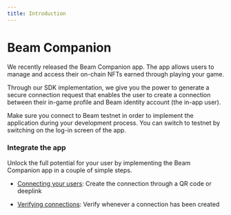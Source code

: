 ```yaml
---
title: Introduction
---
```



# Beam Companion

We recently released the Beam Companion app. The app allows users to manage and access their on-chain NFTs earned through playing your game.

Through our SDK implementation, we give you the power to generate a secure connection request that enables the user to create a connection between their in-game profile and Beam identity account (the in-app user).

<Cards>
  <Card
    icon="🍎 "
    title="iOS"
    href="https://apps.apple.com/us/app/beam-companion/id6467641736"
  />
  <Card
    icon="🤖 "
    title="Android"
    href="https://play.google.com/store/apps/details?id=com.onbeam.companion_app"
  />
</Cards>

<Callout emoji="🛠️">
  Make sure you connect to Beam testnet in order to implement the application
  during your development process. You can switch to testnet by switching on the
  log-in screen of the app.
</Callout>

### Integrate the app

Unlock the full potential for your user by implementing the Beam Companion app in a couple of simple steps.

- [Connecting your users](/service/companion/connecting-your-users): Create the connection through a QR code or deeplink

- [Verifying connections](/service/companion/verifying-webhooks): Verify whenever a connection has been created
